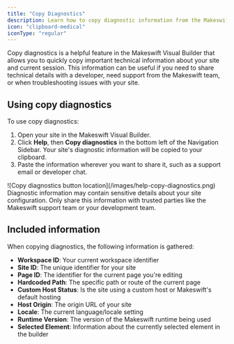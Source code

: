 ```yaml
---
title: "Copy Diagnostics"
description: Learn how to copy diagnostic information from the Makeswift Visual Builder to help with troubleshooting and support requests.
icon: "clipboard-medical"
iconType: "regular"
---
```


Copy diagnostics is a helpful feature in the Makeswift Visual Builder that allows you to quickly copy important technical information about your site and current session. This information can be useful if you need to share technical details with a developer, need support from the Makeswift team, or when troubleshooting issues with your site.

## Using copy diagnostics

To use copy diagnostics:

1. Open your site in the Makeswift Visual Builder.
2. Click **Help**, then **Copy diagnostics** in the bottom left of the Navigation Sidebar. Your site's diagnostic information will be copied to your clipboard.
3. Paste the information wherever you want to share it, such as a support email or developer chat.

<Frame>
  ![Copy diagnostics button location](/images/help-copy-diagnostics.png)
</Frame>

<Warning>
  Diagnostic information may contain sensitive details about your site configuration. Only share this information with trusted parties like the Makeswift support team or your development team.
</Warning>

## Included information

When copying diagnostics, the following information is gathered:

- **Workspace ID**: Your current workspace identifier
- **Site ID**: The unique identifier for your site
- **Page ID**: The identifier for the current page you're editing
- **Hardcoded Path**: The specific path or route of the current page
- **Custom Host Status**: Is the site using a custom host or Makeswift's default hosting
- **Host Origin**: The origin URL of your site
- **Locale**: The current language/locale setting
- **Runtime Version**: The version of the Makeswift runtime being used
- **Selected Element**: Information about the currently selected element in the builder

